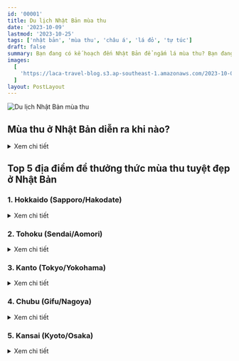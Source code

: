 ```yaml
---
id: '00001'
title: Du lịch Nhật Bản mùa thu
date: '2023-10-09'
lastmod: '2023-10-25'
tags: ['nhật bản', 'mùa thu', 'châu á', 'lá đỏ', 'tự túc']
draft: false
summary: Bạn đang có kế hoạch đến Nhật Bản để ngắm lá mùa thu? Bạn đang tìm những địa điểm đẹp nhất để thưởng thức mùa thu Nhật Bản? Mùa thu cũng đẹp như mùa hoa anh đào, khi lá chuyển màu biến cả  nước Nhật thành những màu đỏ, vàng và cam rực rỡ.
images:
  [
    'https://laca-travel-blog.s3.ap-southeast-1.amazonaws.com/2023-10-09-du-lich-nhat-ban-mua-thu/du-lich-nhat-ban-mua-thu-cover.jpg',
  ]
layout: PostLayout
---
```


![Du lịch Nhật Bản mùa thu](https://laca-travel-blog.s3.ap-southeast-1.amazonaws.com/2023-10-09-du-lich-nhat-ban-mua-thu/du-lich-nhat-ban-mua-thu-cover.jpg)

<TOCInline toc={props.toc} asDisclosure toHeading={3} />

## Mùa thu ở Nhật Bản diễn ra khi nào?

<details>
<summary>Xem chi tiết</summary>

Mùa thu ở Nhật Bản kéo dài từ tháng 9 đến tháng 11, lá cây đổi màu từ giữa tháng 10 trở đi. Cuối tháng 11 là thời điểm cao điểm để tận hưởng những tán lá chuyển màu đỏ vàng rực rỡ trên khắp đất nước.

Hai đợt lá xuất hiện: lá vàng (cây bạch quả) vào cuối tháng 10, tiếp theo là lá đỏ (cây phong Nhật) vào đầu tháng 11. Màu sắc đỉnh điểm thay đổi theo vùng, chịu ảnh hưởng của độ cao và thời tiết, đôi khi kéo dài đến cuối tháng 11 hoặc đầu tháng 12.

</details>

## Top 5 địa điểm để thưởng thức mùa thu tuyệt đẹp ở Nhật Bản

### 1. Hokkaido (Sapporo/Hakodate)

<details>
<summary>Xem chi tiết</summary>

![Mùa thu đại học Hokkaido-Sapporo Nhật Bản](https://laca-travel-blog.s3.ap-southeast-1.amazonaws.com/2023-10-09-du-lich-nhat-ban-mua-thu/mua-thu-dai-hoc-hokkaido-sapporo-nhat-ban.jpg)

<p align="center">_Mùa thu Đại Học Hokkaido - Sapporo - Nhật Bản_</p>
Hokkaido, hòn đảo cực bắc của Nhật Bản, hé lộ sắc thu đầu tiên của đất nước, khiến nơi đây trở thành
một điểm đến ngoạn mục. Mùa thu bắt đầu từ núi Asahi thuộc Nhóm núi lửa Daisetsuzan và dần dần lan rộng
về phía nam. Sự kết hợp độc đáo giữa cây lá rộng và cây lá kim, bao gồm cây phong, cây thanh lương trà
Nhật Bản, cây châu chấu đen, cây vân sam Ezo và cây linh sam Sakhalin, tạo nên sự pha trộn đầy mê hoặc
của các màu đỏ, vàng và xanh lục.

Những địa điểm ngắm lá mùa thu đáng chú ý ở Hokkaido bao gồm:

<p align="center">
  ![Địa điểm ngắm lá đỏ
  Hokkaido](https://laca-travel-blog.s3.ap-southeast-1.amazonaws.com/2023-10-09-du-lich-nhat-ban-mua-thu/dia-diem-ngam-la-do-hokkaido-400.png)
</p>

- **Thành phố Sapporo:** Đại học Hokkaido và Công viên Nakajima mang đến khung cảnh lá mùa thu tuyệt đẹp.
- **Jozankei Onsen:** Khu nghỉ dưỡng suối nước nóng gần Sapporo này có màu sắc mùa thu đẹp như tranh vẽ dọc theo Sông Toyohira yên bình.
- **Sounkyo:** Nằm ở trung tâm Hokkaido, khu vực này quyến rũ du khách với những vách đá cao chót vót, thác nước và tán lá rực rỡ.
- **Noboribetsu:** Vùng núi lửa ở phía tây nam Hokkaido, nơi có những tán lá rực lửa bao quanh những hồ nước sủi bọt.

</details>

### 2. Tohoku (Sendai/Aomori)

<details>
<summary>Xem chi tiết</summary>

Tohoku, nằm ở phía bắc Honshu, hòn đảo chính lớn nhất Nhật Bản, mang đến trải nghiệm ngắm lá mùa thu quyến rũ. Thời điểm đẹp nhất để ngắm sắc thu ở Tohoku là từ giữa tháng 10 đến cuối tháng 11, sớm hơn các vùng khác ở Nhật Bản, tương tự như Hokkaido.

<p align="center">
  ![Tohoku mùa thu Nhật
  Bản](https://laca-travel-blog.s3.ap-southeast-1.amazonaws.com/2023-10-09-du-lich-nhat-ban-mua-thu/tohoku-mua-thu-nhat-ban.webp)
</p>
<p align="center">_Mùa thu ở Tohoku - Nhật Bản_</p>
Cùng mình check-in những nơi ngắm lá mùa thu Tohoku:
<p align="center">
  ![Check-in địa điểm ngắm lá đỏ ở
  Tohoku](https://laca-travel-blog.s3.ap-southeast-1.amazonaws.com/2023-10-09-du-lich-nhat-ban-mua-thu/dia-diem-ngam-la-do-Tohoku-400.png)
</p>

- **Thung lũng Naruko:** Nằm ở tỉnh Miyagi, cách Ga Naruko Onsen 10 phút đi ô tô, thung lũng đẹp
  như tranh vẽ này có phong cảnh ngoạn mục với những vách đá cao chót vót trải dài 2,5 km. Vào mùa
  thu, thung lũng chuyển sang màu sắc rực rỡ của màu đỏ, vàng và cam. - **Ginzan Onsen:** Ẩn mình ở
  Tỉnh Yamagata, thị trấn suối nước nóng quyến rũ này được bao quanh bởi những quán trọ ryokan bằng gỗ
  truyền thống và bầu không khí thanh bình. Sự kết hợp của những tán lá đầy màu sắc và khung cảnh
  đường phố hoài cổ tạo nên một khung cảnh đẹp như tranh vẽ.

- **Mt. Kurikoma:** Nằm dọc theo biên giới của các quận Miyagi, Iwate và Akita, ngọn núi này mang đến tầm nhìn toàn cảnh về màu sắc mùa thu. Những loại cây đa dạng, bao gồm cả cây sồi và cây phong, tô điểm cho sườn núi một bảng màu phong phú của sắc mùa thu. Dãy núi Zao: Trải dài giữa tỉnh Yamagata và Miyagi, vào mùa thu lá đổi màu trải rộng khắp các sườn núi tạo nên bức tranh tuyệt đẹp.

- **Kakunodate:** Tọa lạc tại tỉnh Akita, Kakunodate nổi tiếng với khu samurai được bảo tồn tốt và những con đường đẹp như tranh vẽ với những hàng cây anh đào lịch sử. Khi thu đến, khu vực này trở nên sống động với màu sắc rực rỡ, tạo nên bầu không khí quyến rũ.

</details>

### 3. Kanto (Tokyo/Yokohama)

<details>
<summary>Xem chi tiết</summary>

Khu vực Tokyo rộng lớn có vô số điểm lá mùa thu nổi tiếng, bao gồm khu vực **Nikkō** nổi tiếng và đại lộ bạch quả vàng ở công viên **Meijijingū Gaien**. Ngoài ra, các khu vườn Nhật Bản trong vùng mang đến khung cảnh yên tĩnh để bạn đắm mình trong sắc màu rực rỡ của mùa thu, với thời gian ngắm cảnh đẹp nhất thay đổi tùy theo nơi, thường diễn ra từ cuối tháng 11 đến giữa tháng 12.

<p align="center">
  ![Mùa thu ở Nikko - Nhật
  Bản](https://laca-travel-blog.s3.ap-southeast-1.amazonaws.com/2023-10-09-du-lich-nhat-ban-mua-thu/nikko-mua-thu-nhat-ban.jpg)
</p>
<p align="center">_Mùa thu ở Nikko - Nhật Bản_</p>

Các điểm check-in mùa thu đáng chú ý ở khu vực Kanto bao gồm:

<p align="center">
  ![Check-in địa điểm ngắm lá đỏ
  Tokyo](https://laca-travel-blog.s3.ap-southeast-1.amazonaws.com/2023-10-09-du-lich-nhat-ban-mua-thu/dia-diem-ngam-la-do-kanto-400.png)
</p>

- **Mt. Takao:** Nằm ở Tokyo, ngọn núi nổi tiếng này mang đến sự kết hợp hoàn hảo giữa thiên nhiên và tâm linh. Những con đường mòn đi bộ được trang trí bằng những tán lá đầy màu sắc mang đến một lối thoát trẻ hóa khỏi thành phố nhộn nhịp.
- **Nikko:** Được biết đến với các Di sản Thế giới được UNESCO công nhận, Nikkō làm say đắm du khách với những ngôi đền và đền thờ hùng vĩ được bao quanh bởi màu sắc mùa thu tráng lệ. Đền Toshogu mang tính biểu tượng là một địa điểm không thể bỏ qua.
- **Meijijingu Gaien:** Nằm ở trung tâm Tokyo, Khu vườn bên ngoài Đền Meiji tự hào có đại lộ bạch quả tuyệt đẹp biến thành thiên đường vàng rực vào mùa thu. Tản bộ dọc theo con đường đẹp như tranh vẽ này là một trải nghiệm đáng nhớ.
- **Hakone:** Bảo tàng Nghệ thuật Hakone ở Hakone mang đến khung cảnh yên bình và ít đông đúc hơn để chiêm ngưỡng những tán lá mùa thu. Các khu vườn của bảo tàng được trang trí bằng những cây đầy màu sắc, tạo nên bầu không khí thanh bình và đầy tính nghệ thuật.

</details>

### 4. Chubu (Gifu/Nagoya)

<details>
<summary>Xem chi tiết</summary>

Vùng Chubu, nơi có Núi Phú Sĩ, ngọn núi cao nhất Nhật Bản, có nhiều địa điểm đẹp như tranh vẽ khi thu về. Đặc biệt là khu vực Ngũ Hồ, nơi không thể bỏ qua khi thăm Nhật Bản vào mùa thu.

Hồ Kawaguchi vào tháng 11 sẽ tổ chức "Lễ hội lá mùa thu" ở bờ phía bắc của hồ. Một điểm tham quan không thể bỏ qua là **"Momiji Corridor"**, nơi bạn có thể thưởng thức khung cảnh tuyệt đẹp của Núi Phú Sĩ và những tán lá mùa thu rực rỡ cùng hòa trong một khung hình. Khung hình này là một biểu tượng, nó thường xuất hiện trên bưu thiếp và trang web du lịch, đây là điểm nhấn mà ai cũng phải viếng thăm khi đến với khu vực.

<p align="center">
  ![Hồ Kawaguchi - Núi Phú Sĩ mùa
  thu](https://laca-travel-blog.s3.ap-southeast-1.amazonaws.com/2023-10-09-du-lich-nhat-ban-mua-thu/Ho-Kawaguchi-Nui-Phu-Si-mua-thu.jpg)
</p>
<p align="center">_Hồ Kawaguchi - Núi Phú Sĩ_</p>

Bạn có thể check-in những địa điểm sau để thưởng thức lá đỏ.

<p align="center">
  ![Check-in địa điểm ngắm lá đỏ núi Phú
  Sĩ](https://laca-travel-blog.s3.ap-southeast-1.amazonaws.com/2023-10-09-du-lich-nhat-ban-mua-thu/dia-diem-ngam-la-do-nui-phu-si-nagoya-400.png)
</p>
- **Shirakawa-go:** Tọa lạc tại tỉnh Gifu, Shirakawa-go là Di sản Thế giới được UNESCO công nhận nổi
tiếng với những ngôi nhà mái tranh truyền thống. Những ngọn núi xung quanh tạo nên phông nền tuyệt đẹp
cho màu sắc mùa thu.
<p align="center">
  ![Shirakawa-go mùa
  thu](https://laca-travel-blog.s3.ap-southeast-1.amazonaws.com/2023-10-09-du-lich-nhat-ban-mua-thu/Shirakawa-go-mua-thu.jpg)
</p>
<p align="center">_Shirakawa-go mùa thu từ trên cao_</p>

- **Công viên Yoro:** Nằm ở tỉnh Gifu, Công viên Yoro nổi tiếng với các tác phẩm nghệ thuật sắp đặt và vẻ đẹp tự nhiên. Vào mùa thu, công viên trưng bày những tán lá rực rỡ, mang đến khung cảnh thanh bình để chiêm ngưỡng sự thay đổi màu sắc.

- **Hồ Kawaguchi:** Một trong Ngũ Hồ Phú Sĩ, Hồ Kawaguchi quyến rũ du khách với làn nước yên tĩnh và khung cảnh tuyệt đẹp của Núi Phú Sĩ. Khu vực xung quanh tràn ngập sắc thu rực rỡ, tạo nên một khung cảnh đẹp như tranh vẽ.

- **Công viên Shuzenji:** Nằm ở Bán đảo Izu, Công viên thiên nhiên Shuzenji là nơi nghỉ dưỡng thanh bình nổi tiếng với cây xanh tươi tốt. Vào mùa thu, công viên được tô điểm bởi những tán lá đầy màu sắc, mang đến bầu không khí yên bình cho những người đam mê thiên nhiên.

</details>

### 5. Kansai (Kyoto/Osaka)

<details>
<summary>Xem chi tiết</summary>

Vùng Kansai, nơi có các thành phố lịch sử lớn như Kyoto và Osaka, có vô số điểm đến ngắm lá mùa thu. Bạn có thể check-in các địa điểm ngắm lá mùa thu như sau:

<p align="center">
  ![Check-in địa điểm ngắm lá đỏ ở Osaka - Kyoto -
  Nara](https://laca-travel-blog.s3.ap-southeast-1.amazonaws.com/2023-10-09-du-lich-nhat-ban-mua-thu/dia-diem-ngam-la-do-osaka-kyoto-nara-400.png)
</p>
- **Osaka:** là nơi không thể bỏ qua khi đến với vùng Kansai. Những điểm để check-in trong mùa lá đỏ
bao gồm Lâu đài Osaka,công viên Minoh và phố Midosuji, tất cả đều đẹp như tranh vẽ.
<p align="center">
  ![Lâu đài Osaka mùa
  thu](https://laca-travel-blog.s3.ap-southeast-1.amazonaws.com/2023-10-09-du-lich-nhat-ban-mua-thu/lau-dai-osaka-mua-thu.jpg)
</p>
<p align="center">_Lâu đài Osaka mùa thu_</p>

- **Kyoto:** Cố đô nổi tiếng với phong cảnh mùa thu
  tuyệt đẹp, Kyoto là sự kết hợp giữa kiến trúc truyền thống Nhật Bản với sắc màu mùa thu rực rỡ.
  Những điểm nổi bật bao gồm **đền Daihonzan** và **Enkō-ji**, cùng nhiều địa điểm khác.

<p align="center">
  ![Kyoto mùa thu -
  Kimono](https://laca-travel-blog.s3.ap-southeast-1.amazonaws.com/2023-10-09-du-lich-nhat-ban-mua-thu/kyoto-mua-thu-kimono.jpg)
</p>
<p align="center">_Kyoto mùa thu và kimono_</p>

- **Nara:** Thành phố cổ Nara còn khiến du khách mê
  mẩn khi thu về. Khám phá màu sắc rực rỡ tại các đền chùa lịch sử, công viên Nara hoặc mạo hiểm đến
  Núi Yoshino để chiêm ngưỡng khung cảnh ngoạn mục của mùa thu.

<p align="center">
  ![Mùa thu ở
  Nara](https://laca-travel-blog.s3.ap-southeast-1.amazonaws.com/2023-10-09-du-lich-nhat-ban-mua-thu/nara-mua-thu-nhat-ban.jpg)
</p>
<p align="center">_Công viên ở Nara với những chú hưu_</p>

- **Shiga:** Tham quan Đại lộ Metasequoia Namiki
  ở Thành phố Takashima, tỉnh Shiga. Đại lộ này nổi tiếng với khoảng 500 cây thủy sam dọc theo con đường
  dài 2,4 km. Màu sắc mùa thu tuyệt đẹp của nó đã khiến nơi đây được chọn là một trong "100 đại lộ ngắm
  cảnh mới" của Nhật Bản.

</details>
